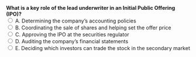 ::: {.question-block}
<form onsubmit="event.preventDefault(); checkAnswer('module1_mcq_q50')" data-correct-answer="B"> 
  <strong style="display: block;">What is a key role of the lead underwriter in an Initial Public Offering (IPO)?</strong> 
  <label><input type="radio" name="module1_mcq_q50" value="A"> A. Determining the company’s accounting policies</label><br>
  <label><input type="radio" name="module1_mcq_q50" value="B"> B. Coordinating the sale of shares and helping set the offer price</label><br>
  <label><input type="radio" name="module1_mcq_q50" value="C"> C. Approving the IPO at the securities regulator</label><br>
  <label><input type="radio" name="module1_mcq_q50" value="D"> D. Auditing the company’s financial statements</label><br>
  <label><input type="radio" name="module1_mcq_q50" value="E"> E. Deciding which investors can trade the stock in the secondary market</label><br>
</form> 

<div id="feedback-module1_mcq_q50" class="feedback" data-status="" style="display:none;"> 
✅ Correct: B. The lead underwriter is responsible for organizing the IPO process, marketing the shares, building the book of demand, and helping determine the final offer price. 
</div> 
:::
